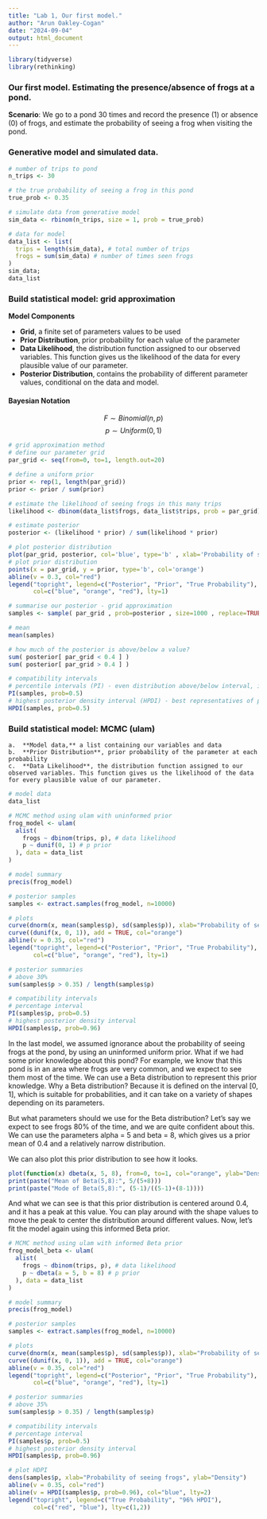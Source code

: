 ```yaml
---
title: "Lab 1, Our first model."
author: "Arun Oakley-Cogan"
date: "2024-09-04"
output: html_document
---
```


```r
library(tidyverse)
library(rethinking)
```

### Our first model. Estimating the presence/absence of frogs at a pond.

**Scenario**: We go to a pond 30 times and record the presence (1) or absence (0) of frogs, and estimate the probability of seeing a frog when visiting the pond.

### Generative model and simulated data.

```r
# number of trips to pond
n_trips <- 30

# the true probability of seeing a frog in this pond
true_prob <- 0.35

# simulate data from generative model
sim_data <- rbinom(n_trips, size = 1, prob = true_prob)

# data for model
data_list <- list(
  trips = length(sim_data), # total number of trips
  frogs = sum(sim_data) # number of times seen frogs
)
sim_data;
data_list
```

### Build statistical model: grid approximation

**Model Components**

-   **Grid**, a finite set of parameters values to be used
-   **Prior Distribution**, prior probability for each value of the parameter
-   **Data Likelihood**, the distribution function assigned to our observed variables. This function gives us the likelihood of the data for every plausible value of our parameter.
-   **Posterior Distribution**, contains the probability of different parameter values, conditional on the data and model.

#### Bayesian Notation

$$F \sim Binomial(n, p)$$ $$p \sim Uniform(0,1)$$

```r
# grid approximation method
# define our parameter grid
par_grid <- seq(from=0, to=1, length.out=20)

# define a uniform prior
prior <- rep(1, length(par_grid))
prior <- prior / sum(prior)

# estimate the likelihood of seeing frogs in this many trips
likelihood <- dbinom(data_list$frogs, data_list$trips, prob = par_grid)

# estimate posterior
posterior <- (likelihood * prior) / sum(likelihood * prior)

# plot posterior distribution
plot(par_grid, posterior, col='blue', type='b' , xlab='Probability of seeing frogs', ylab='Density')
# plot prior distribution
points(x = par_grid, y = prior, type='b', col='orange')
abline(v = 0.3, col="red")
legend("topright", legend=c("Posterior", "Prior", "True Probability"),
       col=c("blue", "orange", "red"), lty=1)

```

```r
# summarise our posterior - grid approximation
samples <- sample( par_grid , prob=posterior , size=1000 , replace=TRUE )

# mean
mean(samples)

# how much of the posterior is above/below a value?
sum( posterior[ par_grid < 0.4 ] )
sum( posterior[ par_grid > 0.4 ] )

# compatibility intervals
# percentile intervals (PI) - even distribution above/below interval, indicate shape of distribution
PI(samples, prob=0.5)
# highest posterior density interval (HPDI) - best representatives of parameter values
HPDI(samples, prob=0.5)

```

### Build statistical model: MCMC (ulam)

```
a.  **Model data,** a list containing our variables and data
b.  **Prior Distribution**, prior probability of the parameter at each probability
c.  **Data Likelihood**, the distribution function assigned to our observed variables. This function gives us the likelihood of the data for every plausible value of our parameter.
```

```r
# model data
data_list
```

```r
# MCMC method using ulam with uninformed prior
frog_model <- ulam(
  alist(
    frogs ~ dbinom(trips, p), # data likelihood
    p ~ dunif(0, 1) # p prior
  ), data = data_list
)

```

```r
# model summary
precis(frog_model)
```

```r
# posterior samples
samples <- extract.samples(frog_model, n=10000)

# plots
curve(dnorm(x, mean(samples$p), sd(samples$p)), xlab="Probability of seeing frogs", ylab="Density", col="blue")
curve((dunif(x, 0, 1)), add = TRUE, col="orange")
abline(v = 0.35, col="red")
legend("topright", legend=c("Posterior", "Prior", "True Probability"),
       col=c("blue", "orange", "red"), lty=1)
```

```r
# posterior summaries
# above 30%
sum(samples$p > 0.35) / length(samples$p)

# compatibility intervals
# percentage interval
PI(samples$p, prob=0.5)
# highest posterior density interval
HPDI(samples$p, prob=0.96)
```
In the last model, we assumed ignorance about the probability of seeing frogs at the pond, by using an uninformed uniform prior.
What if we had some prior knowledge about this pond? For example, we know that this pond is in an area where frogs are very common, and we expect to see them most of the time.
We can use a Beta distribution to represent this prior knowledge.
Why a Beta distribution? Because it is defined on the interval [0, 1], which is suitable for probabilities, and it can take on a variety of shapes depending on its parameters.

But what parameters should we use for the Beta distribution? Let's say we expect to see frogs 80% of the time, and we are quite confident about this.
We can use the parameters alpha = 5 and beta = 8, which gives us a prior mean of 0.4 and a relatively narrow distribution.

We can also plot this prior distribution to see how it looks.
```r
plot(function(x) dbeta(x, 5, 8), from=0, to=1, col="orange", ylab="Density", xlab="Probability of seeing frogs")
print(paste("Mean of Beta(5,8):", 5/(5+8)))
print(paste("Mode of Beta(5,8):", (5-1)/((5-1)+(8-1))))
```
And what we can see is that this prior distribution is centered around 0.4, and it has a peak at this value.
You can play around with the shape values to move the peak to center the distribution around different values.
Now, let's fit the model again using this informed Beta prior.
```r
# MCMC method using ulam with informed Beta prior
frog_model_beta <- ulam(
  alist(
    frogs ~ dbinom(trips, p), # data likelihood
    p ~ dbeta(a = 5, b = 8) # p prior
  ), data = data_list
)

```

```r
# model summary
precis(frog_model)
```

```r
# posterior samples
samples <- extract.samples(frog_model, n=10000)

# plots
curve(dnorm(x, mean(samples$p), sd(samples$p)), xlab="Probability of seeing frogs", ylab="Density", col="blue")
curve((dunif(x, 0, 1)), add = TRUE, col="orange")
abline(v = 0.35, col="red")
legend("topright", legend=c("Posterior", "Prior", "True Probability"),
       col=c("blue", "orange", "red"), lty=1)
```

```r
# posterior summaries
# above 35%
sum(samples$p > 0.35) / length(samples$p)

# compatibility intervals
# percentage interval
PI(samples$p, prob=0.5)
# highest posterior density interval
HPDI(samples$p, prob=0.96)
```
```r
# plot HDPI
dens(samples$p, xlab="Probability of seeing frogs", ylab="Density")
abline(v = 0.35, col="red")
abline(v = HPDI(samples$p, prob=0.96), col="blue", lty=2)
legend("topright", legend=c("True Probability", "96% HPDI"),
       col=c("red", "blue"), lty=c(1,2))
```
